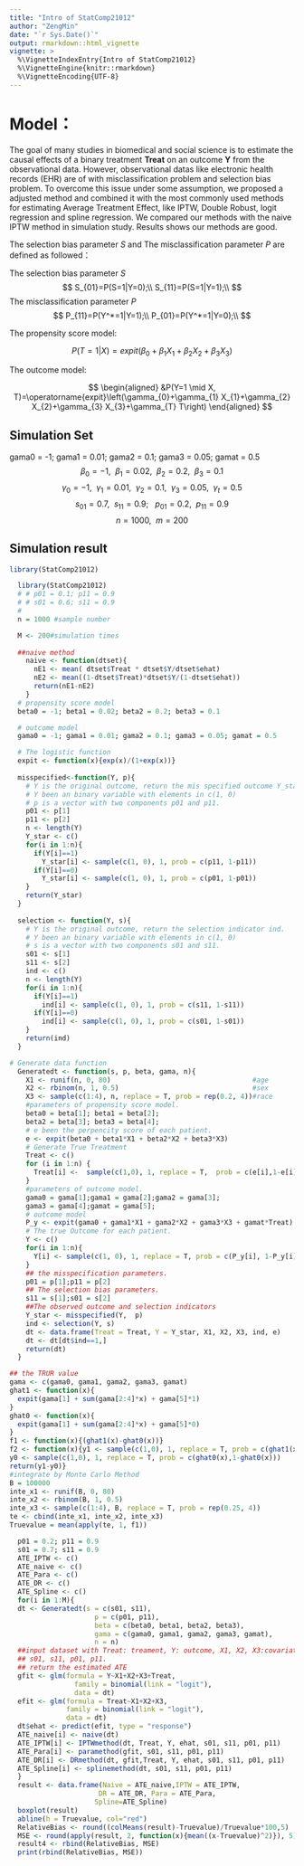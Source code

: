 ```yaml
---
title: "Intro of StatComp21012"
author: "ZengMin"
date: "`r Sys.Date()`"
output: rmarkdown::html_vignette
vignette: >
  %\VignetteIndexEntry{Intro of StatComp21012}
  %\VignetteEngine{knitr::rmarkdown}
  %\VignetteEncoding{UTF-8}
---
```




# Model：

The goal of many studies in biomedical and social science is to estimate the causal effects of a binary treatment $\mathbf{Treat}$ on an outcome $\mathbf{Y}$ from the observational data. However, observational datas like electronic health records (EHR) are of with misclassification problem and selection bias problem. To overcome this issue under some assumption, we proposed a adjusted method and combined it with the most commonly used methods for estimating Average Treatment Effect, like IPTW, Double Robust, logit regression and spline regression. We compared our methods with the naive
IPTW method in simulation study. Results shows our methods are good.


The selection bias parameter $S$ and The misclassification parameter $P$ are defined as followed：

The selection bias parameter $S$
$$
S_{01}=P(S=1|Y=0);\\
S_{11}=P(S=1|Y=1);\\
$$
The misclassification parameter $P$
$$
P_{11}=P(Y^*=1|Y=1);\\
P_{01}=P(Y^*=1|Y=0);\\
$$

The propensity score model:

$$P(T=1|X)=expit(\beta_0 + \beta_1 X_1 + \beta_2 X_2 + \beta_3 X_3)$$

The outcome model:

$$
\begin{aligned}
&P(Y=1 \mid X, T)=\operatorname{expit}\left(\gamma_{0}+\gamma_{1} X_{1}+\gamma_{2} X_{2}+\gamma_{3} X_{3}+\gamma_{T} T\right) 
\end{aligned}
$$


## Simulation Set

  gama0 = -1; gama1 = 0.01; gama2 = 0.1; gama3 = 0.05; gamat = 0.5
$$
\beta_0 = -1, \ \ \beta_1 = 0.02,\ \ \beta_2 = 0.2,\ \  \beta_3=0.1
$$
$$
\gamma_0 = -1,\ \  \gamma_1 = 0.01, \ \ \gamma_2 = 0.1, \ \ \gamma_3 = 0.05, \ \ \gamma_t = 0.5
$$
$$
s_{01} =0.7,\ \ s_{11} = 0.9;\   \   \    p_{01}  = 0.2, \ \ p_{11} = 0.9
$$
$$
n = 1000, \ \ m = 200
$$

## Simulation result

```r
library(StatComp21012)
```

```r
  library(StatComp21012)
  # # p01 = 0.1; p11 = 0.9 
  # # s01 = 0.6; s11 = 0.9
  # 
  n = 1000 #sample number

  M <- 200#simulation times
  
  ##naive method
    naive <- function(dtset){
      nE1 <- mean( dtset$Treat * dtset$Y/dtset$ehat)
      nE2 <- mean((1-dtset$Treat)*dtset$Y/(1-dtset$ehat))
      return(nE1-nE2)
    }
  # propensity score model
  beta0 = -1; beta1 = 0.02; beta2 = 0.2; beta3 = 0.1

  # outcome model
  gama0 = -1; gama1 = 0.01; gama2 = 0.1; gama3 = 0.05; gamat = 0.5

  # The logistic function 
  expit <- function(x){exp(x)/(1+exp(x))}
  
  misspecified<-function(Y, p){
    # Y is the original outcome, return the mis specified outcome Y_star.
    # Y been an binary variable with elements in c(1, 0)
    # p is a vector with two components p01 and p11.
    p01 <- p[1]
    p11 <- p[2]
    n <- length(Y)
    Y_star <- c()
    for(i in 1:n){
      if(Y[i]==1)
        Y_star[i] <- sample(c(1, 0), 1, prob = c(p11, 1-p11)) 
      if(Y[i]==0)
        Y_star[i] <- sample(c(1, 0), 1, prob = c(p01, 1-p01))
    }
    return(Y_star) 
  }
  
  selection <- function(Y, s){
    # Y is the original outcome, return the selection indicator ind.
    # Y been an binary variable with elements in c(1, 0)
    # s is a vector with two components s01 and s11.
    s01 <- s[1]
    s11 <- s[2]
    ind <- c()
    n <- length(Y)
    for(i in 1:n){
      if(Y[i]==1)
        ind[i] <- sample(c(1, 0), 1, prob = c(s11, 1-s11))
      if(Y[i]==0)
        ind[i] <- sample(c(1, 0), 1, prob = c(s01, 1-s01))
    }
    return(ind)
  }
```

```r
# Generate data function
  Generatedt <- function(s, p, beta, gama, n){
    X1 <- runif(n, 0, 80)                                   #age
    X2 <- rbinom(n, 1, 0.5)                                 #sex
    X3 <- sample(c(1:4), n, replace = T, prob = rep(0.2, 4))#race
    #parameters of propensity score model.
    beta0 = beta[1]; beta1 = beta[2];
    beta2 = beta[3]; beta3 = beta[4];
    # e been the perpencity score of each patient.
    e <- expit(beta0 + beta1*X1 + beta2*X2 + beta3*X3)
    # Generate True Treatment
    Treat <- c()
    for (i in 1:n) {
      Treat[i] <-  sample(c(1,0), 1, replace = T,  prob = c(e[i],1-e[i]))
    }
    #parameters of outcome model.
    gama0 = gama[1];gama1 = gama[2];gama2 = gama[3];
    gama3 = gama[4];gamat = gama[5];
    # outcome model
    P_y <- expit(gama0 + gama1*X1 + gama2*X2 + gama3*X3 + gamat*Treat)
    # The true Outcome for each patient.
    Y <- c()
    for(i in 1:n){
      Y[i] <- sample(c(1, 0), 1, replace = T, prob = c(P_y[i], 1-P_y[i]))
    }
    ## the misspecification parameters.
    p01 = p[1];p11 = p[2]
    ## The selection bias parameters.
    s11 = s[1];s01 = s[2]
    ##The observed outcome and selection indicators
    Y_star <- misspecified(Y,  p)
    ind <- selection(Y, s)
    dt <- data.frame(Treat = Treat, Y = Y_star, X1, X2, X3, ind, e)
    dt <- dt[dt$ind==1,]
    return(dt)
  }
```

```r
## the TRUR value
gama <- c(gama0, gama1, gama2, gama3, gamat)
ghat1 <- function(x){
  expit(gama[1] + sum(gama[2:4]*x) + gama[5]*1)
}
ghat0 <- function(x){
  expit(gama[1] + sum(gama[2:4]*x) + gama[5]*0)
}
f1 <- function(x){(ghat1(x)-ghat0(x))}
f2 <- function(x){y1 <- sample(c(1,0), 1, replace = T, prob = c(ghat1(x),1-ghat1(x)))
y0 <- sample(c(1,0), 1, replace = T, prob = c(ghat0(x),1-ghat0(x)))
return(y1-y0)}
#integrate by Monte Carlo Method
B = 100000
inte_x1 <- runif(B, 0, 80)
inte_x2 <- rbinom(B, 1, 0.5) 
inte_x3 <- sample(c(1:4), B, replace = T, prob = rep(0.25, 4))
te <- cbind(inte_x1, inte_x2, inte_x3)
Truevalue = mean(apply(te, 1, f1))
```

```r
  p01 = 0.2; p11 = 0.9 
  s01 = 0.7; s11 = 0.9
  ATE_IPTW <- c()
  ATE_naive <- c()
  ATE_Para <- c() 
  ATE_DR <- c()
  ATE_Spline <- c()
  for(i in 1:M){
  dt <- Generatedt(s = c(s01, s11), 
                     p = c(p01, p11),
                     beta = c(beta0, beta1, beta2, beta3), 
                     gama = c(gama0, gama1, gama2, gama3, gamat),
                     n = n)
  ##input dataset with Treat: treament, Y: outcome, X1, X2, X3:covariates.
  ## s01, s11, p01, p11.
  ## return the estimated ATE
  gfit <- glm(formula = Y~X1+X2+X3+Treat, 
                family = binomial(link = "logit"),
                data = dt)
  efit <- glm(formula = Treat~X1+X2+X3,
              family = binomial(link = "logit"),
              data = dt)
  dt$ehat <- predict(efit, type = "response")
  ATE_naive[i] <- naive(dt)
  ATE_IPTW[i] <- IPTWmethod(dt, Treat, Y, ehat, s01, s11, p01, p11)
  ATE_Para[i] <- paramethod(gfit, s01, s11, p01, p11)
  ATE_DR[i] <- DRmethod(dt, gfit,Treat, Y, ehat, s01, s11, p01, p11)
  ATE_Spline[i] <- splinemethod(dt, s01, s11, p01, p11)
  }
  result <- data.frame(Naive = ATE_naive,IPTW = ATE_IPTW, 
                      DR = ATE_DR, Para = ATE_Para,
                     Spline=ATE_Spline)
  boxplot(result)
  abline(h = Truevalue, col="red")
  RelativeBias <- round((colMeans(result)-Truevalue)/Truevalue*100,5)
  MSE <- round(apply(result, 2, function(x){mean((x-Truevalue)^2)}), 5)
  result4 <- rbind(RelativeBias, MSE)
  print(rbind(RelativeBias, MSE))
```



